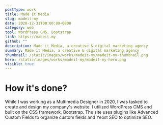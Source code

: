 ```yaml
---
postType: work
title: Made it Media
slug: madeit-my
date: 2020-12-31T00:00:00+0800
category: web
tool: WordPress CMS, Bootstrap
link: https://madeit.my
github: ""
description: Made it Media, a creative & digital marketing agency
summary: Made it Media, a creative & digital marketing agency
thumbnail: /static/images/works/madeit-my/madeit-my-thumbnail.png
hero: /static/images/works/madeit-my/madeit-my-hero.png
visible: true
---
```


# How it's done?

While I was working as a Multimedia Designer in 2020, I was tasked to create and design my company's website. I utilized WordPress CMS and built on the CSS framework, Bootstrap. The site uses plugins like Advanced Custom Fields to organize custom fields and Yeost SEO to optimize SEO.
